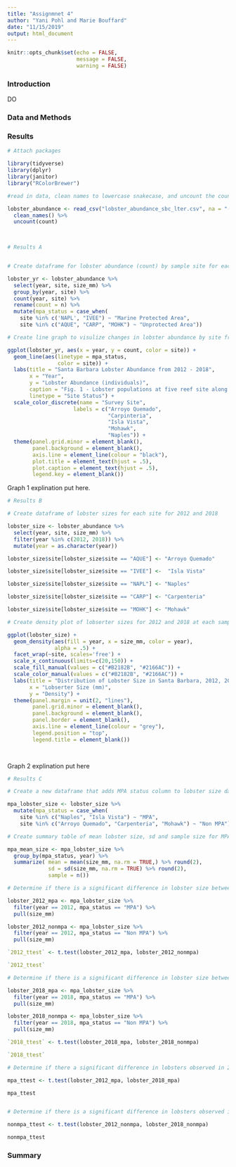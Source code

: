 ```yaml
---
title: "Assignmnet 4"
author: "Yani Pohl and Marie Bouffard"
date: "11/15/2019"
output: html_document
---
```


```r
knitr::opts_chunk$set(echo = FALSE,
                      message = FALSE,
                      warning = FALSE)
```

### Introduction

DO

### Data and Methods

### Results

```r

# Attach packages 

library(tidyverse)
library(dplyr)
library(janitor)
library("RColorBrewer")

#read in data, clean names to lowercase snakecase, and uncount the count column

lobster_abundance <- read_csv("lobster_abundance_sbc_lter.csv", na = "-99999") %>% 
  clean_names() %>% 
  uncount(count)

      
```

```r

# Results A


# Create dataframe for lobster abundance (count) by sample site for each year. Add column to df that indicates MPA status

lobster_yr <- lobster_abundance %>% 
  select(year, site, size_mm) %>% 
  group_by(year, site) %>% 
  count(year, site) %>% 
  rename(count = n) %>% 
  mutate(mpa_status = case_when(
    site %in% c('NAPL', "IVEE") ~ "Marine Protected Area",
    site %in% c("AQUE", "CARP", "MOHK") ~ "Unprotected Area"))

# Create line graph to visulize changes in lobster abundance by site from 2012 - 2018

ggplot(lobster_yr, aes(x = year, y = count, color = site)) +
  geom_line(aes(linetype = mpa_status, 
                color = site)) +
  labs(title = "Santa Barbara Lobster Abundance from 2012 - 2018",
       x = "Year",
       y = "Lobster Abundance (individuals)",
       caption = "Fig. 1 - Lobster populations at five reef site along the Santa Barbara coast between 2012 and 2018.\n  The two study reefs with marine protection stutus show the  largest increase in abundance\n  during this time period while the  three unprotected areas show slower increases.",
       linetype = "Site Status") +
  scale_color_discrete(name = "Survey Site", 
                     labels = c("Arroyo Quemado", 
                                "Carpinteria", 
                                "Isla Vista", 
                                "Mohawk", 
                                "Naples")) +
  theme(panel.grid.minor = element_blank(),
        panel.background = element_blank(), 
        axis.line = element_line(colour = "black"),
        plot.title = element_text(hjust = .5),
        plot.caption = element_text(hjust = .5),
        legend.key = element_blank())
```

Graph 1 explination put here. 





```r

# Results B

# Create dataframe of lobster sizes for each site for 2012 and 2018

lobster_size <- lobster_abundance %>% 
  select(year, site, size_mm) %>% 
  filter(year %in% c(2012, 2018)) %>% 
  mutate(year = as.character(year))

lobster_size$site[lobster_size$site == "AQUE"] <- "Arroyo Quemado"

lobster_size$site[lobster_size$site == "IVEE"] <-  "Isla Vista"

lobster_size$site[lobster_size$site == "NAPL"] <- "Naples"

lobster_size$site[lobster_size$site == "CARP"] <- "Carpenteria"

lobster_size$site[lobster_size$site == "MOHK"] <- "Mohawk"

# Create density plot of lobserter sizes for 2012 and 2018 at each sample site

ggplot(lobster_size) + 
  geom_density(aes(fill = year, x = size_mm, color = year),
               alpha = .5) +
  facet_wrap(~site, scales='free') +
  scale_x_continuous(limits=c(20,150)) +
  scale_fill_manual(values = c("#B2182B", "#2166AC")) +
  scale_color_manual(values = c("#B2182B", "#2166AC")) +
  labs(title = "Distribution of Lobster Size in Santa Barbara, 2012, 2018",
       x = "Lobserter Size (mm)",
       y = "Density") +
  theme(panel.margin = unit(2, "lines"),
        panel.grid.minor = element_blank(),
        panel.background = element_blank(),
        panel.border = element_blank(),
        axis.line = element_line(colour = "grey"),
        legend.position = "top",
        legend.title = element_blank())

    
```

Graph 2 explination put here


```r

# Results C

# Create a new dataframe that adds MPA status column to lobster size dataframe

mpa_lobster_size <- lobster_size %>%
  mutate(mpa_status = case_when(
    site %in% c("Naples", "Isla Vista") ~ "MPA",
    site %in% c("Arroyo Quemado", "Carpenteria", "Mohawk") ~ "Non MPA"))

# Create summary table of mean lobster size, sd and sample size for MPA and Non MPA sites for 2012 and 2018 

mpa_mean_size <- mpa_lobster_size %>% 
  group_by(mpa_status, year) %>% 
  summarize( mean = mean(size_mm, na.rm = TRUE,) %>% round(2),
             sd = sd(size_mm, na.rm = TRUE) %>% round(2),
             sample = n())

# Determine if there is a significant difference in lobster size between MPA and non-MPA sites in 2012. 

lobster_2012_mpa <- mpa_lobster_size %>% 
  filter(year == 2012, mpa_status == "MPA") %>% 
  pull(size_mm)

lobster_2012_nonmpa <- mpa_lobster_size %>% 
  filter(year == 2012, mpa_status == "Non MPA") %>% 
  pull(size_mm)

`2012_ttest` <- t.test(lobster_2012_mpa, lobster_2012_nonmpa)

`2012_ttest`

# Determine if there is a significant difference in lobster size between MPA and non-MPA sites in 2018.

lobster_2018_mpa <- mpa_lobster_size %>% 
  filter(year == 2018, mpa_status == "MPA") %>% 
  pull(size_mm)

lobster_2018_nonmpa <- mpa_lobster_size %>% 
  filter(year == 2018, mpa_status == "Non MPA") %>% 
  pull(size_mm)

`2018_ttest` <- t.test(lobster_2018_mpa, lobster_2018_nonmpa)

`2018_ttest`

# Determine if there a significant difference in lobsters observed in 2012 vs. 2018 for MPA sites only.

mpa_ttest <- t.test(lobster_2012_mpa, lobster_2018_mpa)

mpa_ttest


# Determine if there is a significant difference in lobsters observed in 2012 vs. 2018 for non-MPA sites.

nonmpa_ttest <- t.test(lobster_2012_nonmpa, lobster_2018_nonmpa)

nonmpa_ttest

```



### Summary
